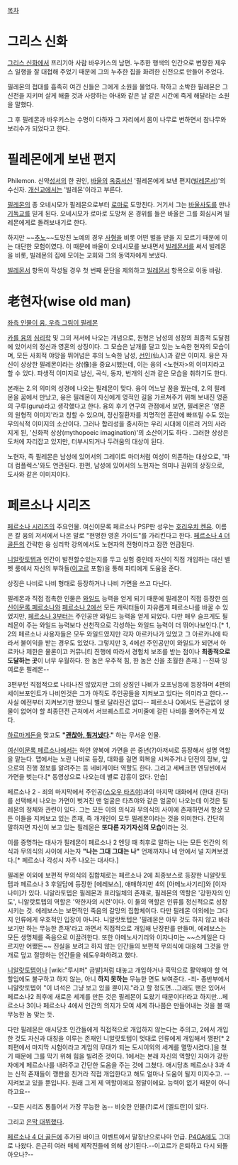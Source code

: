[[목차]]
= 그리스 신화 =
[[그리스 신화]]에서 프리기아 사람 바우키스의 남편.
누추한 행색의 인간으로 변장한 제우스 일행을 잘 대접해 주었기 때문에 그의 누추한 집을 화려한 신전으로 만들어 주었다.

필레몬의 접대를 흡족히 여긴 신들은 그에게 소원을 물었다. 착하고 소박한 필레몬은 그 신전을 지키며 살게 해줄 것과 사랑하는 아내와 같은 날 같은 시간에 죽게 해달라는 소원을 말했다. 

그 후 필레몬과 바우키스는 수명이 다하자 그 자리에서 몸이 나무로 변하면서 참나무와 보리수가 되었다고 한다.

= 필레몬에게 보낸 편지 =
Philemon. 신약[[성서]]의 한 권인, [[바울]]의 [[옥중서신]] '필레몬에게 보낸 편지([[빌레몬서]])'의 수신자. [[개신교]]에서는 '빌레몬'이라고 부른다.

[[필레몬]]의 종 오네시모가 필레몬으로부터 [[로마]]로 도망친다. 거기서 그는 [[바울]]사도를 만나 [[기독교]]를 믿게 된다. 오네시모가 로마로 도망쳐 온 경위를 들은 바울은 그를 회심시켜 빌레몬에게로 돌려보내기로 한다. 

하지만 ~~[[추노]]~~도망친 노예의 경우 [[사형]]을 비롯 어떤 벌을 받을 지 모르기 때문에 이는 대단한 모험이였다. 이 때문에 바울이 오네시모를 보내면서 [[빌레몬서]]를 써서 빌레몬을 비롯, 빌레몬의 집에 모이는 교회와 그의 동역자에게 보냈다.

[[빌레몬서]] 항목이 작성될 경우 첫 번째 문단을 제외하고 [[빌레몬서]] 항목으로 이동 바람.

= 老현자(wise old man) =
[http://www.philemonfoundation.org/ 좌측 인물이 융, 우측 그림이 필레몬]

[[카를 융]]의 [[심리학]] 및 그의 저서에 나오는 개념으로, 원형은 남성의 성장의 최종적 도달점에 있어서의 정신과 영혼의 상징이다. 그 모습은 날개를 달고 있는 노숙한 현자의 모습이며, 모든 사회적 야망을 뛰어넘은 후의 노숙한 남성, [[선인]](仙人)과 같은 이미지. 융은 자신이 상상한 필레몬이라는 상(像)을 중요시했는데, 이는 융의 <노현자>의 이미지라고 할 수 있다. 파생적 이미지로 남신, 곡식, 동자, 번개의 신과 같은 모습을 취하기도 한다.

본래는 2.의 의미의 성경에 나오는 필레몬이 맞다. 융이 어느날 꿈을 꿨는데, 2.의 필레몬을 꿈에서 만났고, 융은 필레몬이 자신에게 영적인 길을 가르쳐주기 위해 보내진 영혼의 구루(guru)라고 생각했다고 한다. 융의 후기 연구의 관점에서 보면, 필레몬은 '영혼의 원형적 이미지'라고 칭할 수 있으며, 정신질환자를 치명적인 혼란에 빠뜨릴 수도 있는 무의식적 이미지의 소산이다. 그러나 합리성을 중시하는 우리 시대에 이르러 거의 사라지게 된, '신화적 상상(mythopoeic imagination)'의 소산이기도 하다 . 그러한 상상은 도처에 자리잡고 있지만, 터부시되거나 두려움의 대상이 된다. 

노현자, 즉 필레몬은 남성에 있어서의 그레이트 마더처럼 여성이 의존하는 대상으로, '파더 컴플렉스'와도 연관된다. 한편, 남성에 있어서의 노현자는 의미나 권위의 상징으로, 도사와 같은 이미지이다.

= 페르소나 시리즈 =
[[페르소나 시리즈]]의 주요인물. 여신이문록 페르소나 PSP판 성우는 [[호리우치 켄유]]. 이름은 칼 융의 저서에서 나온 말로 "현명한 영혼 가이드"를 가리킨다고 한다. [[페르소나 4 더 골든]]의 간략한 융 심리학 강의에서도 노현자의 전형이라고 잠깐 언급된다.

[[니알랏토텝]]과 인간이 발전할수있는지를 두고 실험 중인데 자신이 직접 개입하는 대신 벨벳 룸에서 자신의 부하들([[이고르]] 포함)을 통해 파티에게 도움을 준다.

상징은 나비로 나비 형태로 등장하거나 나비 가면을 쓰고 다닌다.

필레몬과 직접 접촉한 인물은 [[와일드]] 능력을 얻게 되기 때문에 필레몬이 직접 등장한 [[여신이문록 페르소나]]와 [[페르소나 2]]에선 모든 캐릭터들이 자유롭게 페르소나를 바꿀 수 있었지만, [[페르소나 3]]부터는 주인공만 와일드 능력을 얻게 되었다. 다만 매우 슬프게도 필레몬이 주는 와일드 능력보다 선천적으로 각성하는 와일드 능력이 더 뛰어나보인다.[* 1, 2의 페르소나 사용자들은 모두 와일드였지만 각자 아르카나가 있었고 그 아르카나에 따라서 불이익을 받는 경우도 있었다. 그렇지만 3, 4에선 주인공만이 와일드가 되면서 아르카나 제한은 물론이고 커뮤니티 진행에 따라서 경험치 보조를 받는 점이나 '''최종적으로 도달하는 곳'''이 너무 우월하다. 한 놈은 우주적 힘, 한 놈은 신을 초월한 존재.] --진짜 잉여로운 필레몬--

3편부턴 직접적으로 나타나진 않았지만 그의 상징인 나비가 오프닝등에 등장하며 4편의 세이브포인트가 나비인것은 그가 아직도 주인공들을 지켜보고 있다는 의미라고 한다.--사실 예전부터 지켜보기만 했으니 별로 달라진건 없다-- 페르소나 Q에서도 뜬금없이 생물이 없어야 할 최종던전 근처에서 서브퀘스트로 거미줄에 걸린 나비를 풀어주는게 있다.

[[하르마게돈]]을 맞고도 '''"[[사카키(아즈망가 대왕)|괜찮아, 튕겨냈다]]."''' 하는 무서운 인물.

[[여신이문록 페르소나]]에서는 하얀 양복에 가면을 쓴 중년(?)아저씨로 등장해서 설명 역할을 맡는다. 맵에서는 노란 나비로 등장, 대화를 걸면 회복을 시켜주거나 던전의 정보, 앞으로의 진행 정보를 알려주는 등 네비게이터 역할도 한다. 그리고 세베크편 엔딩씬에서 가면을 벗는다.[* 동영상으로 나오는데 별로 감흥이 없다. 안습]

페르소나 2 - 죄의 마지막에서 주인공([[스오우 타츠야]])과의 마지막 대화에서 (한대 친다)를 선택해서 나오는 가면이 벗겨진 맨 얼굴은 타츠야와 같은 얼굴이 나오는데 이것은 필레몬의 정체와 관련이 있다. 그는 모든 이의 의식과 무의식의 사이에 존재하면서 항상 모든 이들을 지켜보고 있는 존재, 즉 개개인이 모두 필레몬이라는 것을 의미한다. 간단히 말하자면 자신이 보고 있는 필레몬은 '''또다른 자기자신의 모습'''이라는 것. 

이를 증명하는 대사가 필레몬이 페르소나 2 엔딩 때 최후로 말하는
나는 모든 인간의 의식과 무의식의 사이에 사는자 '''"나는 그대 그대는 나"''' 언제까지나 네 안에서 널 지켜보겠다.[* 페르소나 각성시 자주 나오는 대사다.] 

필레몬 이외에 보편적 무의식의 집합체로는 페르소나 2에 최종보스로 등장한 니알랏토텝과 페르소나 3 후일담에 등장한 [에레보스], 애매하지만 4의 [아메노사기리]와 [이자나미]가 있다. 니알라토텝은 필레몬과 표리일체의 존재로, 필레몬의 역할은 '강한자의 인도', 니알랏토텝의 역할은 '약한자의 시련'이다. 이 둘의 역할은 인류를 정신적으로 성장시키는 것. 에레보스는 보편적인 죽음의 갈망의 집합체이다. 다만 필레몬 이외에는 그다지 인류에게 우호적인 입장이 아니다. 니알랏토텝은 '필레몬은 아무 것도 하지 않고 바라보기만 하는 무능한 존재'라고 까면서 직접적으로 개입해 난장판를 만들며, 에레보스는 모든 생명체를 죽음으로 이끌려한다. 또한 아메노사기리와 이자나미는 ~~스케일은 다르지만 어쨌든~~ 진실을 보려고 하지 않는 인간들의 보편적 무의식에 대응해 그것을 안개로 덮고 절망하는 인간들을 쉐도우화하려고 했다.

[[니알랏토텝]]이나 [wiki:"루시퍼" 금발]처럼 대놓고 개입하거나 흑막으로 활약해야 할 역할임에도 불구하고 하지 않는, 아니 '''하지 못하는''' 무능한 면도 보여준다. -죄- 종반부에서 니얄랏토텝이 "이 녀석은 그냥 보고 있을 뿐이지."라고 할 정도면...그래도 팬은 있어서 페르소나2 최후에 새로운 세계를 만든 것은 필레몬이 도왔기 때문이다!라고 하지만...페르소나 3이나 페르소나 4에서 인간의 의지가 모여 세계 하나쯤은 만들어내는 것을 볼 때 무능한 놈 맞는 듯. 

다만 필레몬은 애시당초 인간들에게 직접적으로 개입하지 않는다는 주의고, 2에서 개입한 것도 자신과 대칭을 이루는 존재인 니알랏토텝이 멋대로 인류에게 개입해서 깽판[* 2죄편에서 마지막 시험이라고 게임의 무대가 되는 도시이외의 세계를 멸망시켰다.]을 쳤기 때문에 그를 막기 위해 힘을 빌려준 것이다. 1에서는 본래 자신의 역할인 자아가 강한 자에게 페르소나를 내려주고 간단한 도움을 주는 것에 그쳤다. 애시당초 페르소나 3과 4는 신적 존재들이 깽판을 친거라 직접 개입한다고 해도 얼마나 도움이 될지 미지수고. --지켜보고 있을 뿐입니다. 원래 그게 제 역할이에요 정말이에요. 능력이 없기 때문이 아니라고요--

--모든 시리즈 통틀어서 가장 무능한 놈--
비슷한 인물(?)로서 [엘드란]이 있다.

그리고 [[P3M|은막 대뷔]]했다.

[[페르소나 4 더 골든]]에 추가된 바이크 이벤트에서 말장난으로나마 언급. [[P4GA]]에도 그대로 나왔다. 은근히 여러 매체 제작진들에 의해 상기된다.--이고르가 은퇴하고 다시 되돌아오나?--
